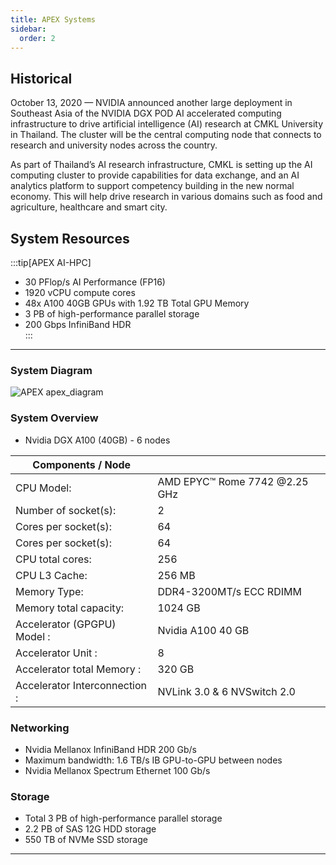 ```yaml
---
title: APEX Systems
sidebar:
  order: 2
---
```



## Historical

October 13, 2020 — NVIDIA announced another large deployment in Southeast Asia of the NVIDIA DGX POD AI accelerated computing infrastructure to drive artificial intelligence (AI) research
at CMKL University in Thailand. The cluster will be the central computing node that connects to research and university nodes across the country.

As part of Thailand’s AI research infrastructure, CMKL is setting up the AI computing cluster to provide capabilities for data exchange,
and an AI analytics platform to support competency building in the new normal economy.
This will help drive research in various domains such as food and agriculture, healthcare and smart city.

## System Resources

:::tip[APEX AI-HPC]

- 30 PFlop/s AI Performance (FP16) <br />
- 1920 vCPU compute cores <br />
- 48x A100 40GB GPUs with 1.92 TB Total GPU Memory <br />
- 3 PB of high-performance parallel storage <br />
- 200 Gbps InfiniBand HDR <br />
  :::

---

### System Diagram

![APEX apex_diagram](../../../assets/images/apex_diagram.jpg)

### System Overview

- Nvidia DGX A100 (40GB) - 6 nodes

| Components / Node             |                               |
| ----------------------------- | ----------------------------- |
| CPU Model:                    | AMD EPYC™ Rome 7742 @2.25 GHz |
| Number of socket(s):          | 2                             |
| Cores per socket(s):          | 64                            |
| Cores per socket(s):          | 64                            |
| CPU total cores:              | 256                           |
| CPU L3 Cache:                 | 256 MB                        |
| Memory Type:                  | DDR4-3200MT/s ECC RDIMM       |
| Memory total capacity:        | 1024 GB                       |
| Accelerator (GPGPU) Model :   | Nvidia A100 40 GB             |
| Accelerator Unit :            | 8                             |
| Accelerator total Memory :    | 320 GB                        |
| Accelerator Interconnection : | NVLink 3.0 & 6 NVSwitch 2.0   |

### Networking

- Nvidia Mellanox InfiniBand HDR 200 Gb/s
- Maximum bandwidth: 1.6 TB/s IB GPU-to-GPU between nodes
- Nvidia Mellanox Spectrum Ethernet 100 Gb/s

### Storage

- Total 3 PB of high-performance parallel storage
- 2.2 PB of SAS 12G HDD storage
- 550 TB of NVMe SSD storage

---
